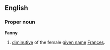 {{see|fanny|Fanny Adams}}

==English==

===Proper noun===
'''Fanny'''

# [[diminutive]] of the female [[given name]] [[Frances]].